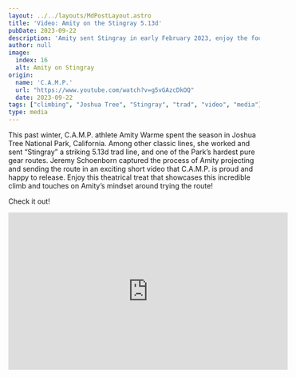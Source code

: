 ```yaml
---
layout: ../../layouts/MdPostLayout.astro
title: 'Video: Amity on the Stingray 5.13d'
pubDate: 2023-09-22
description: 'Amity sent Stingray in early February 2023, enjoy the footage!'
author: null
image: 
  index: 16
  alt: Amity on Stingray
origin: 
  name: 'C.A.M.P.'
  url: "https://www.youtube.com/watch?v=g5vGAzcDkOQ"
  date: 2023-09-22
tags: ["climbing", "Joshua Tree", "Stingray", "trad", "video", "media"]
type: media
---
```

This past winter, C.A.M.P. athlete Amity Warme spent the season in Joshua Tree National Park, California. Among other classic lines, she worked and sent “Stingray” a striking 5.13d trad line, and one of the Park’s hardest pure gear routes. Jeremy Schoenborn captured the process of Amity projecting and sending the route in an exciting short video that C.A.M.P. is proud and happy to release. Enjoy this theatrical treat that showcases this incredible climb and touches on Amity’s mindset around trying the route!

Check it out!

<iframe width="560" height="315" src="https://www.youtube.com/embed/RnenSqT0dFI?si=TCTp8eoaaMlENJi3" title="YouTube video player" frameborder="0" allow="accelerometer; autoplay; clipboard-write; encrypted-media; gyroscope; picture-in-picture; web-share" allowfullscreen></iframe>
